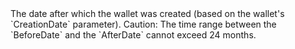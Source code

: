 <ResponseField name="AfterDate" type="Unix timestamp" >    
The date after which the wallet was created (based on the wallet's `CreationDate` parameter).
Caution: The time range between the `BeforeDate` and the `AfterDate` cannot exceed 24 months. 
</ResponseField>